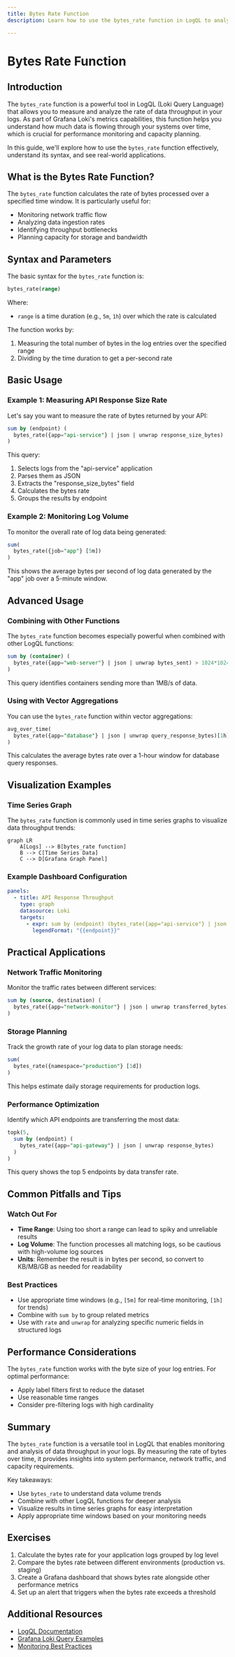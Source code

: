 ```yaml
---
title: Bytes Rate Function
description: Learn how to use the bytes_rate function in LogQL to analyze and visualize data throughput in your logs

---
```


# Bytes Rate Function

## Introduction

The `bytes_rate` function is a powerful tool in LogQL (Loki Query Language) that allows you to measure and analyze the rate of data throughput in your logs. As part of Grafana Loki's metrics capabilities, this function helps you understand how much data is flowing through your systems over time, which is crucial for performance monitoring and capacity planning.

In this guide, we'll explore how to use the `bytes_rate` function effectively, understand its syntax, and see real-world applications.

## What is the Bytes Rate Function?

The `bytes_rate` function calculates the rate of bytes processed over a specified time window. It is particularly useful for:

- Monitoring network traffic flow
- Analyzing data ingestion rates
- Identifying throughput bottlenecks
- Planning capacity for storage and bandwidth

## Syntax and Parameters

The basic syntax for the `bytes_rate` function is:

```sql
bytes_rate(range)
```

Where:
- `range` is a time duration (e.g., `5m`, `1h`) over which the rate is calculated

The function works by:
1. Measuring the total number of bytes in the log entries over the specified range
2. Dividing by the time duration to get a per-second rate

## Basic Usage

### Example 1: Measuring API Response Size Rate

Let's say you want to measure the rate of bytes returned by your API:

```sql
sum by (endpoint) (
  bytes_rate({app="api-service"} | json | unwrap response_size_bytes)
)
```

This query:
1. Selects logs from the "api-service" application
2. Parses them as JSON
3. Extracts the "response_size_bytes" field
4. Calculates the bytes rate
5. Groups the results by endpoint

### Example 2: Monitoring Log Volume

To monitor the overall rate of log data being generated:

```sql
sum(
  bytes_rate({job="app"} [5m])
)
```

This shows the average bytes per second of log data generated by the "app" job over a 5-minute window.

## Advanced Usage

### Combining with Other Functions

The `bytes_rate` function becomes especially powerful when combined with other LogQL functions:

```sql
sum by (container) (
  bytes_rate({app="web-server"} | json | unwrap bytes_sent) > 1024*1024
)
```

This query identifies containers sending more than 1MB/s of data.

### Using with Vector Aggregations

You can use the `bytes_rate` function within vector aggregations:

```sql
avg_over_time(
  bytes_rate({app="database"} | json | unwrap query_response_bytes)[1h]
)
```

This calculates the average bytes rate over a 1-hour window for database query responses.

## Visualization Examples

### Time Series Graph

The `bytes_rate` function is commonly used in time series graphs to visualize data throughput trends:

```mermaid
graph LR
    A[Logs] --> B[bytes_rate function]
    B --> C[Time Series Data]
    C --> D[Grafana Graph Panel]
```

### Example Dashboard Configuration

```yaml
panels:
  - title: API Response Throughput
    type: graph
    datasource: Loki
    targets:
      - expr: sum by (endpoint) (bytes_rate({app="api-service"} | json | unwrap response_size_bytes))
        legendFormat: "{{endpoint}}"
```

## Practical Applications

### Network Traffic Monitoring

Monitor the traffic rates between different services:

```sql
sum by (source, destination) (
  bytes_rate({app="network-monitor"} | json | unwrap transferred_bytes)
)
```

### Storage Planning

Track the growth rate of your log data to plan storage needs:

```sql
sum(
  bytes_rate({namespace="production"} [1d])
)
```

This helps estimate daily storage requirements for production logs.

### Performance Optimization

Identify which API endpoints are transferring the most data:

```sql
topk(5, 
  sum by (endpoint) (
    bytes_rate({app="api-gateway"} | json | unwrap response_bytes)
  )
)
```

This query shows the top 5 endpoints by data transfer rate.

## Common Pitfalls and Tips

### Watch Out For

- **Time Range**: Using too short a range can lead to spiky and unreliable results
- **Log Volume**: The function processes all matching logs, so be cautious with high-volume log sources
- **Units**: Remember the result is in bytes per second, so convert to KB/MB/GB as needed for readability

### Best Practices

- Use appropriate time windows (e.g., `[5m]` for real-time monitoring, `[1h]` for trends)
- Combine with `sum by` to group related metrics
- Use with `rate` and `unwrap` for analyzing specific numeric fields in structured logs

## Performance Considerations

The `bytes_rate` function works with the byte size of your log entries. For optimal performance:

- Apply label filters first to reduce the dataset
- Use reasonable time ranges
- Consider pre-filtering logs with high cardinality

## Summary

The `bytes_rate` function is a versatile tool in LogQL that enables monitoring and analysis of data throughput in your logs. By measuring the rate of bytes over time, it provides insights into system performance, network traffic, and capacity requirements.

Key takeaways:
- Use `bytes_rate` to understand data volume trends
- Combine with other LogQL functions for deeper analysis
- Visualize results in time series graphs for easy interpretation
- Apply appropriate time windows based on your monitoring needs

## Exercises

1. Calculate the bytes rate for your application logs grouped by log level
2. Compare the bytes rate between different environments (production vs. staging)
3. Create a Grafana dashboard that shows bytes rate alongside other performance metrics
4. Set up an alert that triggers when the bytes rate exceeds a threshold

## Additional Resources

- [LogQL Documentation](https://grafana.com/docs/loki/latest/logql/)
- [Grafana Loki Query Examples](https://grafana.com/docs/loki/latest/logql/query_examples/)
- [Monitoring Best Practices](https://grafana.com/docs/grafana/latest/best-practices/)